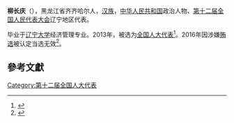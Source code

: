 '''柳长庆'''（{{bd|1952年||}}），黑龙江省齐齐哈尔人，[[汉族|汉族]]，[[中华人民共和国|中华人民共和国]]政治人物、[[第十二届全国人民代表大会|第十二届全国人民代表大会]]辽宁地区代表。

毕业于[[辽宁大学|辽宁大学]]经济管理专业。2013年，被选为[[全国人大代表|全国人大代表]]<ref>{{cite news|title=全国人大代表信息-柳长庆|url= http://210.82.31.1:8084/delegate/viewDelegate.action?dbid=120430|accessdate=2013-03-28|newspaper=全国人大网}}{{dead link|date=2018年3月 |bot=InternetArchiveBot |fix-attempted=yes }}</ref>。2016年因涉嫌[[辽宁拉票贿选案|贿选]]被认定当选无效<ref>{{cite web|url=http://news.xinhuanet.com/politics/2016-09/13/c_1119560872.htm|title=受权发布:全国人民代表大会常务委员会公告 〔十二届〕第二十一号|author=|agency=新华网|publisher=|accessdate=2016-09-13|date=2016-09-13|archive-date=2016-09-13|archive-url=https://web.archive.org/web/20160913125353/http://news.xinhuanet.com/politics/2016-09/13/c_1119560872.htm|dead-url=no}}</ref>。

==參考文獻==
{{reflist}}
{{中国政治人物小作品}}

[[Category:第十二届全国人大代表|Category:第十二届全国人大代表]]